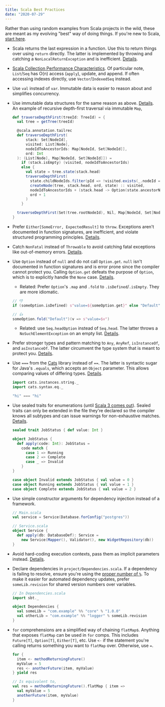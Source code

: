 ```yaml
---
title: Scala Best Practices
date: "2020-07-29"
---
```


Rather than using random examples from Scala projects in the wild, these are meant as my evolving "best" way of doing things. If you're new to Scala, [start here](./scala-learning-resources).

- Scala returns the last expression in a function. Use this to return things over using `return` directly. The latter is implemented by throwing and catching a `NonLocalReturnException` and is inefficient. [Details](https://github.com/alexandru/scala-best-practices/blob/master/sections/2-language-rules.md#21-must-not-use-return).
- [Scala Collection Performance Characteristics](https://docs.scala-lang.org/overviews/collections-2.13/performance-characteristics.html). Of particular note, `List`/`Seq` has O(n) access (`apply`), update, and append. If often accessing indexes directly, use `Vector`/`IndexedSeq` instead.
- Use `val` instead of `var`. Immutable data is easier to reason about and simplifies concurrency.
- Use immutable data structures for the same reason as above. [Details](https://github.com/alexandru/scala-best-practices/blob/master/sections/2-language-rules.md#22-should-use-immutable-data-structures). An example of recursive depth-first traversal via immutable `Map`,

  ```scala
  def traverseDepthFirst(treeId: TreeId) = {
    val tree = getTree(treeId)

    @scala.annotation.tailrec
    def traverseDepthFirst(
        stack: Set[NodeId],
        visited: List[Node],
        nodeIdToAncestorIds: Map[NodeId, Set[NodeId]],
        ord: Int
    ): (List[Node], Map[NodeId, Set[NodeId]]) =
      if (stack.isEmpty) (visited, nodeIdToAncestorIds)
      else {
        val state = tree.state(stack.head)
        traverseDepthFirst(
          state.childNodeIds.filter(pId => !visited.exists(_.nodeId === pId)) ++ stack.tail,
          createNode(tree, stack.head, ord, state) :: visited,
          nodeIdToAncestorIds + (stack.head -> Option(state.ancestorNodeIds).getOrElse(Set())),
          ord + 1
        )
      }

    traverseDepthFirst(Set(tree.rootNodeId), Nil, Map[NodeId, Set[NodeId]](), 0)
  }
  ```

- Prefer `Either[SomeError, ExpectedResult]` to `throw`. Exceptions aren't documented in function signatures, are inefficient, and violate structured programming principles. [Details](https://github.com/alexandru/scala-best-practices/blob/master/sections/2-language-rules.md#27-must-not-throw-exceptions-for-validations-of-user-input-or-flow-control).
- Catch `NonFatal` instead of `Throwable` to avoid catching fatal exceptions like out-of-memory errors. [Details](https://github.com/alexandru/scala-best-practices/blob/master/sections/2-language-rules.md#28-must-not-catch-throwable-when-catching-exceptions).
- Use `Option` instead of `null` and do not call `Option.get`. `null` isn't documented in function signatures and is error prone since the compiler cannot protect you. Calling `Option.get` defeats the purpose of `Option`, which is to explicitly handle the `None` case. [Details](https://github.com/alexandru/scala-best-practices/blob/master/sections/2-language-rules.md#29-must-not-use-null).

  - Related: Prefer `Option`'s `.map` and `.fold` to `.isDefined`/`.isEmpty`. They are more idiomatic.

  ```scala
  // 👎
  if (someOption.isDefined) s"value=${someOption.get}" else "Default"

  // 👍
  someOption.fold("Default")(v => s"value=$v")
  ```

  - Related: use `Seq.headOption` instead of `Seq.head`. The latter throws a `NoSuchElementException` on an empty list. [Details](https://github.com/alexandru/scala-best-practices/blob/master/sections/2-language-rules.md#220-must-not-use-seqhead).

- Prefer stronger types and pattern matching to `Any`, `AnyRef`, `isInstanceOf`, and `asInstanceOf`. The latter circumvent the type system that is meant to protect you. [Details](https://github.com/alexandru/scala-best-practices/blob/master/sections/2-language-rules.md#212-should-not-use-any-or-anyref-or-isinstanceof--asinstanceof).
- Use `===` from the [Cats](https://typelevel.org/cats/) library instead of `==`. The latter is syntactic sugar for Java's `.equals`, which accepts an `Object` parameter. This allows comparing values of differing types. [Details](https://typelevel.org/cats/typeclasses/eq.html).

  ```scala
  import cats.instances.string._
  import cats.syntax.eq._

  "hi" === "hi"
  ```

- Use sealed traits for enumerations (until [Scala 3 comes out](https://dotty.epfl.ch/docs/reference/enums/enums.html)). Sealed traits can only be extended in the file they're declared so the compiler knows all subtypes and can issue warnings for non-exhaustive matches. [Details](https://stackoverflow.com/a/11203867).

  ```scala
  sealed trait JobStatus { def value: Int }

  object JobStatus {
    def apply(code: Int): JobStatus =
      code match {
        case 1 => Running
        case 2 => Complete
        case _ => Invalid
      }
  }

  case object Invalid extends JobStatus { val value = 0 }
  case object Running extends JobStatus { val value = 1 }
  case object Complete extends JobStatus { val value = 2 }
  ```

- Use simple constructor arguments for dependency injection instead of a framework.

  ```scala
  // Main.scala
  val service = Service(Database.forConfig("postgres"))

  // Service.scala
  object Service {
    def apply(db: DatabaseDef): Service =
      new Service(Mapper(), Validator(), new WidgetRepository(db))
  }
  ```

- Avoid hard-coding execution contexts, pass them as implicit parameters instead. [Details](https://github.com/alexandru/scala-best-practices/blob/master/sections/4-concurrency-parallelism.md#411-must-not-hardcode-the-thread-pool--execution-context).
- Declare dependencies in `project/Dependencies.scala`. If a dependency is failing to resolve, ensure you're using the [proper number of `%`](https://www.scala-sbt.org/1.x/docs/Library-Dependencies.html#Getting+the+right+Scala+version+with). To make it easier for automated dependency updates, prefer `someLib.revision` for shared version numbers over variables.

  ```scala
  // In Dependencies.scala
  import sbt._

  object Dependencies {
    val someLib = "com.example" %% "core" % "1.0.0"
    val otherLib = "com.example" %% "logger" % someLib.revision
  }
  ```

- `for` comprehensions are a simplified way of chaining `flatMap`s. Anything that exposes `flatMap` can be used in `for` comps. This includes `Future[T]`, `Option[T]`, `Either[T]`, etc. Use `<-` if the statement you're calling returns something you want to `flatMap` over. Otherwise, use `=`.

  ```scala
  for {
    item <- methodReturningFuture()
    myValue = 5
    res <- anotherFuture(item, myValue)
  } yield res

  // Is equivalent to,
  val res = methodReturningFuture().flatMap { item =>
    val myValue = 5
    anotherFuture(item, myValue)
  }
  ```
